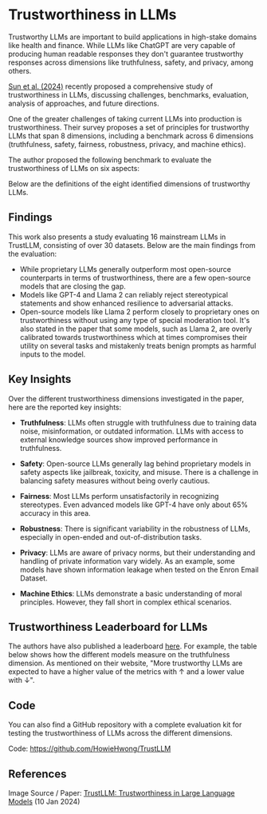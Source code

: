 # Trustworthiness in LLMs



Trustworthy LLMs are important to build applications in high-stake domains like health and finance. While LLMs like ChatGPT are very capable of producing human readable responses they don't guarantee trustworthy responses across dimensions like truthfulness, safety, and privacy, among others.

[Sun et al. (2024)](https://arxiv.org/abs/2401.05561) recently proposed a comprehensive study of trustworthiness in LLMs, discussing challenges, benchmarks, evaluation, analysis of approaches, and future directions.

One of the greater challenges of taking current LLMs into production is trustworthiness. Their survey proposes a set of principles for trustworthy LLMs that span 8 dimensions, including a benchmark across 6 dimensions (truthfulness, safety, fairness, robustness, privacy, and machine ethics).

The author proposed the following benchmark to evaluate the trustworthiness of LLMs on six aspects:

<Screenshot src={TRUSTLLM} alt="A benchmark of trustworthy large language models" />

Below are the definitions of the eight identified dimensions of trustworthy LLMs. 

<Screenshot src={TRUSTLLM2} alt="Dimensions of Trustworthy LLMs" />

## Findings

This work also presents a study evaluating 16 mainstream LLMs in TrustLLM, consisting of over 30 datasets. Below are the main findings from the evaluation:

- While proprietary LLMs generally outperform most open-source counterparts in terms of trustworthiness, there are a few open-source models that are closing the gap.
- Models like GPT-4 and Llama 2 can reliably reject stereotypical statements and show enhanced resilience to adversarial attacks.
- Open-source models like Llama 2 perform closely to proprietary ones on trustworthiness without using any type of special moderation tool. It's also stated in the paper that some models, such as Llama 2, are overly calibrated towards trustworthiness which at times compromises their utility on several tasks and mistakenly treats benign prompts as harmful inputs to the model. 

## Key Insights

Over the different trustworthiness dimensions investigated in the paper, here are the reported key insights:

- **Truthfulness**: LLMs often struggle with truthfulness due to training data noise, misinformation, or outdated information. LLMs with access to external knowledge sources show improved performance in truthfulness.

- **Safety**: Open-source LLMs generally lag behind proprietary models in safety aspects like jailbreak, toxicity, and misuse. There is a challenge in balancing safety measures without being overly cautious.

- **Fairness**: Most LLMs perform unsatisfactorily in recognizing stereotypes. Even advanced models like GPT-4 have only about 65% accuracy in this area.

- **Robustness**: There is significant variability in the robustness of LLMs, especially in open-ended and out-of-distribution tasks.

- **Privacy**: LLMs are aware of privacy norms, but their understanding and handling of private information vary widely. As an example, some models have shown information leakage when tested on the Enron Email Dataset.

- **Machine Ethics**: LLMs demonstrate a basic understanding of moral principles. However, they fall short in complex ethical scenarios.

## Trustworthiness Leaderboard for LLMs

The authors have also published a leaderboard [here](https://trustllmbenchmark.github.io/TrustLLM-Website/leaderboard.html). For example, the table below shows how the different models measure on the truthfulness dimension. As mentioned on their website, "More trustworthy LLMs are expected to have a higher value of the metrics with ↑ and a lower value with ↓".

<Screenshot src={TRUSTLLM3} alt="Trustworthiness Leaderboard for LLMs" />

## Code

You can also find a GitHub repository with a complete evaluation kit for testing the trustworthiness of LLMs across the different dimensions. 

Code: https://github.com/HowieHwong/TrustLLM

## References



Image Source / Paper: [TrustLLM: Trustworthiness in Large Language Models](https://arxiv.org/abs/2401.05561) (10 Jan 2024)